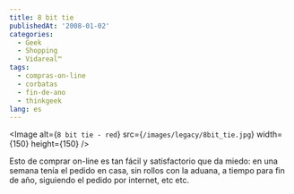 ```yaml
---
title: 8 bit tie
publishedAt: '2008-01-02'
categories:
  - Geek
  - Shopping
  - Vidareal™
tags:
  - compras-on-line
  - corbatas
  - fin-de-ano
  - thinkgeek
lang: es
---
```


<Image
  alt={`8 bit tie - red`}
  src={`/images/legacy/8bit_tie.jpg`}
  width={150}
  height={150}
/>

Esto de comprar on-line es tan fácil y satisfactorio que da miedo: en una semana tenía el pedido en casa, sin rollos con la aduana, a tiempo para fin de año, siguiendo el pedido por internet, etc etc.
